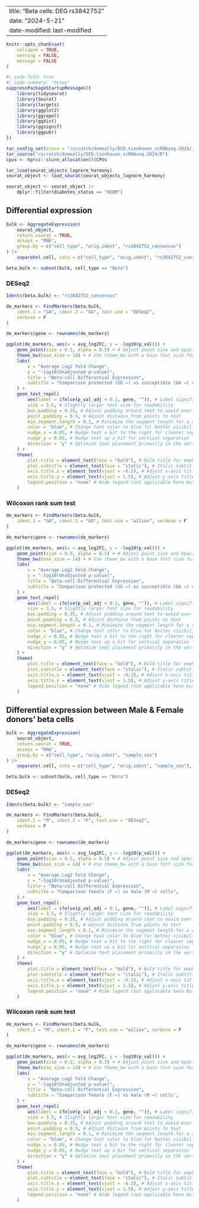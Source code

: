
---
title: "Beta cells: DEG rs3842752"
date: "2024-5-21" 
date-modified: last-modified
---

```r
knitr::opts_chunk$set(
    collapse = TRUE,
    warning = FALSE,
    message = FALSE
)
```


```r
#| code-fold: true
#| code-summary: "Setup"
suppressPackageStartupMessages({
    library(tidyseurat)
    library(Seurat)
    library(targets)
    library(ggplot2)
    library(ggrepel)
    library(ggdist)
    library(ggsignif)
    library(ggpubr)
})

tar_config_set(store = "/scratch/domeally/DCD.tienhoven_scRNAseq.2024/_targets")
tar_source("/scratch/domeally/DCD.tienhoven_scRNAseq.2024/R")
cpus <- hprcc::slurm_allocation()$CPUs

tar_load(seurat_objects_lognorm_harmony)
seurat_object <- load_seurat(seurat_objects_lognorm_harmony)

seurat_object <- seurat_object |>
    dplyr::filter(diabetes_status == "NODM")
```

## Differential expression

```r
bulk <- AggregateExpression(
    seurat_object,
    return.seurat = TRUE,
    assays = "RNA",
    group.by = c("cell_type", "orig.ident", "rs3842752_consensus")
) |>
    separate(.cell, into = c("cell_type", "orig.ident", "rs3842752_consensus"), sep = "_", remove = FALSE)

beta.bulk <- subset(bulk, cell_type == "Beta")

```

::: {.panel-tabset}

### DESeq2

```r
Idents(beta.bulk) <- "rs3842752_consensus"

de_markers <- FindMarkers(beta.bulk,
    ident.1 = "GA", ident.2 = "GG", test.use = "DESeq2",
    verbose = F
)

de_markers$gene <- rownames(de_markers)

ggplot(de_markers, aes(x = avg_log2FC, y = -log10(p_val))) +
    geom_point(size = 0.5, alpha = 0.5) + # Adjust point size and opacity for better visualization
    theme_bw(base_size = 14) + # Use theme_bw with a base font size for better readability
    labs(
        x = "Average Log2 Fold Change",
        y = "-log10(Unadjusted p-value)",
        title = "Beta-cell Differential Expression",
        subtitle = "Comparison protected (GG ←) vs susceptible (GA →) cells",
    ) +
    geom_text_repel(
        aes(label = ifelse(p_val_adj < 0.1, gene, "")), # Label significant genes based on adjusted p-value
        size = 3.5, # Slightly larger text size for readability
        box.padding = 0.35, # Adjust padding around text to avoid overlap
        point.padding = 0.5, # Adjust distance from points to text
        min.segment.length = 0.1, # Minimize the segment length for a cleaner look
        color = "blue", # Change text color to blue for better visibility against the background
        nudge_x = 0.05, # Nudge text a bit to the right for clearer separation from points
        nudge_y = 0.05, # Nudge text up a bit for vertical separation
        direction = "y" # Optimize text placement primarily in the vertical direction
    ) +
    theme(
        plot.title = element_text(face = "bold"), # Bold title for emphasis
        plot.subtitle = element_text(face = "italic"), # Italic subtitle for stylistic differentiation
        axis.title.x = element_text(vjust = -0.2), # Adjust x-axis title position for closer proximity to axis
        axis.title.y = element_text(vjust = 1.5), # Adjust y-axis title position for optimal spacing
        legend.position = "none" # Hide legend (not applicable here but good practice for cleaner plots)
    )
```

### Wilcoxon rank sum test

```r
de_markers <- FindMarkers(beta.bulk,
    ident.1 = "GA", ident.2 = "GG", test.use = "wilcox", verbose = F
)

de_markers$gene <- rownames(de_markers)

ggplot(de_markers, aes(x = avg_log2FC, y = -log10(p_val))) +
    geom_point(size = 0.5, alpha = 0.5) + # Adjust point size and opacity for better visualization
    theme_bw(base_size = 14) + # Use theme_bw with a base font size for better readability
    labs(
        x = "Average Log2 Fold Change",
        y = "-log10(Unadjusted p-value)",
        title = "Beta-cell Differential Expression",
        subtitle = "Comparison protected (GG ←) vs susceptible (GA →) cells",
    ) +
    geom_text_repel(
        aes(label = ifelse(p_val_adj < 0.1, gene, "")), # Label significant genes based on adjusted p-value
        size = 3.5, # Slightly larger text size for readability
        box.padding = 0.35, # Adjust padding around text to avoid overlap
        point.padding = 0.5, # Adjust distance from points to text
        min.segment.length = 0.1, # Minimize the segment length for a cleaner look
        color = "blue", # Change text color to blue for better visibility against the background
        nudge_x = 0.05, # Nudge text a bit to the right for clearer separation from points
        nudge_y = 0.05, # Nudge text up a bit for vertical separation
        direction = "y" # Optimize text placement primarily in the vertical direction
    ) +
    theme(
        plot.title = element_text(face = "bold"), # Bold title for emphasis
        plot.subtitle = element_text(face = "italic"), # Italic subtitle for stylistic differentiation
        axis.title.x = element_text(vjust = -0.2), # Adjust x-axis title position for closer proximity to axis
        axis.title.y = element_text(vjust = 1.5), # Adjust y-axis title position for optimal spacing
        legend.position = "none" # Hide legend (not applicable here but good practice for cleaner plots)
    )

```

::::

## Differential expression between Male & Female donors' beta cells

```r
bulk <- AggregateExpression(
    seurat_object,
    return.seurat = TRUE,
    assays = "RNA",
    group.by = c("cell_type", "orig.ident", "sample_sex")
) |>
    separate(.cell, into = c("cell_type", "orig.ident", "sample_sex"), sep = "_", remove = FALSE)

beta.bulk <- subset(bulk, cell_type == "Beta")

```

::: {.panel-tabset}

### DESeq2

```r
Idents(beta.bulk) <- "sample_sex"

de_markers <- FindMarkers(beta.bulk,
    ident.1 = "M", ident.2 = "F", test.use = "DESeq2",
    verbose = F
)

de_markers$gene <- rownames(de_markers)

ggplot(de_markers, aes(x = avg_log2FC, y = -log10(p_val))) +
    geom_point(size = 0.5, alpha = 0.5) + # Adjust point size and opacity for better visualization
    theme_bw(base_size = 14) + # Use theme_bw with a base font size for better readability
    labs(
        x = "Average Log2 Fold Change",
        y = "-log10(Unadjusted p-value)",
        title = "Beta-cell Differential Expression",
        subtitle = "Comparison female (F ←) vs male (M →) cells",
    ) +
    geom_text_repel(
        aes(label = ifelse(p_val_adj < 0.1, gene, "")), # Label significant genes based on adjusted p-value
        size = 3.5, # Slightly larger text size for readability
        box.padding = 0.35, # Adjust padding around text to avoid overlap
        point.padding = 0.5, # Adjust distance from points to text
        min.segment.length = 0.1, # Minimize the segment length for a cleaner look
        color = "blue", # Change text color to blue for better visibility against the background
        nudge_x = 0.05, # Nudge text a bit to the right for clearer separation from points
        nudge_y = 0.05, # Nudge text up a bit for vertical separation
        direction = "y" # Optimize text placement primarily in the vertical direction
    ) +
    theme(
        plot.title = element_text(face = "bold"), # Bold title for emphasis
        plot.subtitle = element_text(face = "italic"), # Italic subtitle for stylistic differentiation
        axis.title.x = element_text(vjust = -0.2), # Adjust x-axis title position for closer proximity to axis
        axis.title.y = element_text(vjust = 1.5), # Adjust y-axis title position for optimal spacing
        legend.position = "none" # Hide legend (not applicable here but good practice for cleaner plots)
    )
```

### Wilcoxon rank sum test

```r
de_markers <- FindMarkers(beta.bulk,
    ident.1 = "M", ident.2 = "F", test.use = "wilcox", verbose = F
)

de_markers$gene <- rownames(de_markers)

ggplot(de_markers, aes(x = avg_log2FC, y = -log10(p_val))) +
    geom_point(size = 0.5, alpha = 0.5) + # Adjust point size and opacity for better visualization
    theme_bw(base_size = 14) + # Use theme_bw with a base font size for better readability
    labs(
        x = "Average Log2 Fold Change",
        y = "-log10(Unadjusted p-value)",
        title = "Beta-cell Differential Expression",
        subtitle = "Comparison female (F ←) vs male (M →) cells",
    ) +
    geom_text_repel(
        aes(label = ifelse(p_val_adj < 0.1, gene, "")), # Label significant genes based on adjusted p-value
        size = 3.5, # Slightly larger text size for readability
        box.padding = 0.35, # Adjust padding around text to avoid overlap
        point.padding = 0.5, # Adjust distance from points to text
        min.segment.length = 0.1, # Minimize the segment length for a cleaner look
        color = "blue", # Change text color to blue for better visibility against the background
        nudge_x = 0.05, # Nudge text a bit to the right for clearer separation from points
        nudge_y = 0.05, # Nudge text up a bit for vertical separation
        direction = "y" # Optimize text placement primarily in the vertical direction
    ) +
    theme(
        plot.title = element_text(face = "bold"), # Bold title for emphasis
        plot.subtitle = element_text(face = "italic"), # Italic subtitle for stylistic differentiation
        axis.title.x = element_text(vjust = -0.2), # Adjust x-axis title position for closer proximity to axis
        axis.title.y = element_text(vjust = 1.5), # Adjust y-axis title position for optimal spacing
        legend.position = "none" # Hide legend (not applicable here but good practice for cleaner plots)
    )

```

::::
